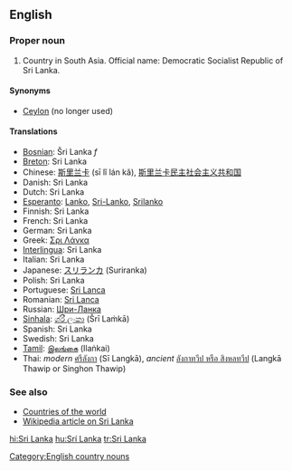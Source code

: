==English==

===Proper noun===

# Country in South Asia. Official name: Democratic Socialist Republic of Sri Lanka.

====Synonyms====
*[[Ceylon]] (no longer used)

====Translations====
*[[Bosnian]]: Šri Lanka ''f''
*[[Breton]]: Sri Lanka
*Chinese: [[斯里兰卡]] (sī lǐ lán kǎ), [[斯里兰卡民主社会主义共和国]]
*Danish: Sri Lanka
*Dutch: Sri Lanka
*[[Esperanto]]: [[Lanko]], [[Sri-Lanko]], [[Srilanko]]
*Finnish: Sri Lanka
*French: Sri Lanka
*German: Sri Lanka
*Greek: [[Σρι Λάνκα]]
*[[Interlingua]]: Sri Lanka
*Italian: Sri Lanka
*Japanese: [[スリランカ]] (Suriranka)
*Polish: Sri Lanka
*Portuguese: [[Sri Lanca]]
*Romanian: [[Sri Lanca]]
*Russian: [[Шри-Ланка]]
*[[Sinhala]]: [[ශ්රී ලංකා]] (Šrī Laṁkā)
*Spanish: Sri Lanka
*Swedish: Sri Lanka
*[[Tamil]]: [[இலங்கை]] (Ilaṅkai)
* Thai: ''modern'' [[ศรีลังกา]] (Sī Langkā), ''ancient'' [[ลังกาทวีป หรือ สิงหลทวีป]] (Langkā Thawip or Singhon Thawip)

===See also===
*[[Countries of the world]]
*[[w:Sri Lanka|Wikipedia article on Sri Lanka]]
[[Category:English country nouns]]

[[hi:Sri Lanka]]
[[hu:Srí Lanka]]
[[tr:Sri Lanka]]
